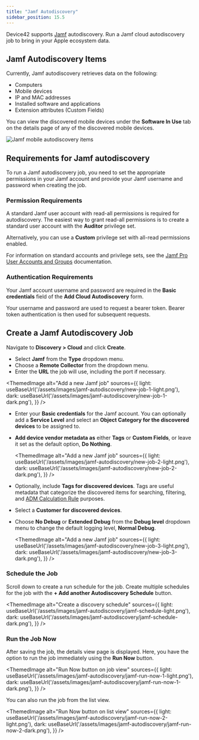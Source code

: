 ```yaml
---
title: "Jamf Autodiscovery"
sidebar_position: 15.5
---
```



Device42 supports [Jamf](https://www.jamf.com/) autodiscovery. Run a Jamf cloud autodiscovery job to bring in your Apple ecosystem data.

## Jamf Autodiscovery Items

Currently, Jamf autodiscovery retrieves data on the following:

- Computers
- Mobile devices
- IP and MAC addresses
- Installed software and applications
- Extension attributes (Custom Fields)

You can view the discovered mobile devices under the **Software In Use** tab on the details page of any of the discovered mobile devices.

![Jamf mobile autodiscovery items](/assets/images/jamf-autodiscovery/jamf-mobile-discovery-sw.png)

## Requirements for Jamf autodiscovery

To run a Jamf autodiscovery job, you need to set the appropriate permissions in your Jamf account and provide your Jamf username and password when creating the job.

### Permission Requirements

A standard Jamf user account with read-all permissions is required for autodiscovery. The easiest way to grant read-all permissions is to create a standard user account with the **Auditor** privilege set. 

Alternatively, you can use a **Custom** privilege set with all-read permissions enabled. 

For information on standard accounts and privilege sets, see the [Jamf Pro User Accounts and Groups](https://learn.jamf.com/en-US/bundle/jamf-pro-documentation-current/page/Jamf_Pro_User_Accounts_and_Groups.html) documentation.

### Authentication Requirements 

Your Jamf account username and password are required in the **Basic credentials** field of the **Add Cloud Autodiscovery** form.  

Your username and password are used to request a bearer token. Bearer token authentication is then used for subsequent requests.

## Create a Jamf Autodiscovery Job

Navigate to **Discovery > Cloud** and click **Create**.

- Select **Jamf** from the **Type** dropdown menu.
- Choose a  **Remote Collector** from the dropdown menu. 
- Enter the **URL** the job will use, including the port if necessary.

<ThemedImage
  alt="Add a new Jamf job"
  sources={{
    light: useBaseUrl('/assets/images/jamf-autodiscovery/new-job-1-light.png'),
    dark: useBaseUrl('/assets/images/jamf-autodiscovery/new-job-1-dark.png'),
  }}
/>

- Enter your **Basic credentials** for the Jamf account. You can optionally add a **Service Level** and select an **Object Category for the discovered devices** to be assigned to.
- **Add device vendor metadata as** either **Tags** or **Custom Fields**, or leave it set as the default option, **Do Nothing**.

  <ThemedImage
    alt="Add a new Jamf job"
    sources={{
      light: useBaseUrl('/assets/images/jamf-autodiscovery/new-job-2-light.png'),
      dark: useBaseUrl('/assets/images/jamf-autodiscovery/new-job-2-dark.png'),
    }}
  />

- Optionally, include **Tags for discovered devices**. Tags are useful metadata that categorize the discovered items for searching, filtering, and [ADM Calculation Rule](/apps/application-groups/calculation-rules/#what-are-calculation-rules) purposes.
- Select a **Customer for discovered devices**.
- Choose **No Debug** or **Extended Debug** from the **Debug level** dropdown menu to change the default logging level, **Normal Debug**.

  <ThemedImage
    alt="Add a new Jamf job"
    sources={{
      light: useBaseUrl('/assets/images/jamf-autodiscovery/new-job-3-light.png'),
      dark: useBaseUrl('/assets/images/jamf-autodiscovery/new-job-3-dark.png'),
    }}
  />

### Schedule the Job

Scroll down to create a run schedule for the job. Create multiple schedules for the job with the **+ Add another Autodiscovery Schedule** button.

<ThemedImage
  alt="Create a discovery schedule"
  sources={{
    light: useBaseUrl('/assets/images/jamf-autodiscovery/jamf-schedule-light.png'),
    dark: useBaseUrl('/assets/images/jamf-autodiscovery/jamf-schedule-dark.png'),
  }}
/>

### Run the Job Now

After saving the job, the details view page is displayed. Here, you have the option to run the job immediately using the **Run Now** button.

<ThemedImage
  alt="Run Now button on job view"
  sources={{
    light: useBaseUrl('/assets/images/jamf-autodiscovery/jamf-run-now-1-light.png'),
    dark: useBaseUrl('/assets/images/jamf-autodiscovery/jamf-run-now-1-dark.png'),
  }}
/>

You can also run the job from the list view. 

<ThemedImage
  alt="Run Now button on list view"
  sources={{
    light: useBaseUrl('/assets/images/jamf-autodiscovery/jamf-run-now-2-light.png'),
    dark: useBaseUrl('/assets/images/jamf-autodiscovery/jamf-run-now-2-dark.png'),
  }}
/>
